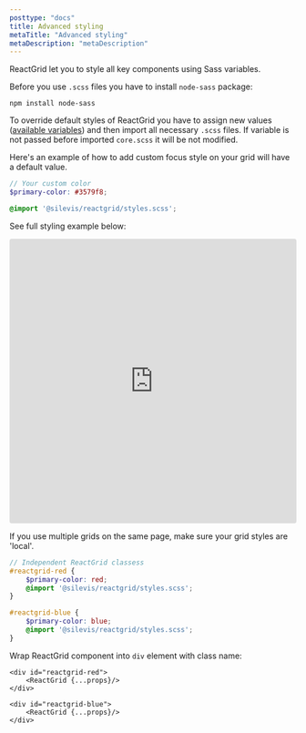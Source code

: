 ```yaml
---
posttype: "docs"
title: Advanced styling
metaTitle: "Advanced styling"
metaDescription: "metaDescription"
---
```


ReactGrid let you to style all key components using Sass variables. 

Before you use `.scss` files you have to install `node-sass` package:

```shell
npm install node-sass
```

To override default styles of ReactGrid you have to assign new values 
([available variables](/docs/3.0/6-styling/2-sass-variables/)) and then import all  necessary `.scss` files. 
If variable is not passed before imported `core.scss` it will be not modified.

Here's an example of how to add custom focus style on your grid will have a default value.

```scss
// Your custom color
$primary-color: #3579f8;

@import '@silevis/reactgrid/styles.scss';
```

See full styling example below:

<iframe
    src="https://codesandbox.io/embed/reactgrid-getting-started-buwuw?fontsize=14&hidenavigation=1&theme=dark"
    style="width:100%; height:500px; border:0; border-radius: 4px; overflow:hidden;"
    title="reactgrid-custom-styling"
    allow="geolocation; microphone; camera; midi; vr; accelerometer; gyroscope; payment; ambient-light-sensor; encrypted-media; usb"
    sandbox="allow-modals allow-forms allow-popups allow-scripts allow-same-origin"
></iframe>

If you use multiple grids on the same page, make sure your grid styles are 'local'.

```scss
// Independent ReactGrid classess
#reactgrid-red {
    $primary-color: red;
    @import '@silevis/reactgrid/styles.scss';
}

#reactgrid-blue {
    $primary-color: blue;
    @import '@silevis/reactgrid/styles.scss';
}
```

Wrap ReactGrid component into `div` element with class name:

```tsx
<div id="reactgrid-red">
    <ReactGrid {...props}/>
</div>

<div id="reactgrid-blue">
    <ReactGrid {...props}/>
</div>
```